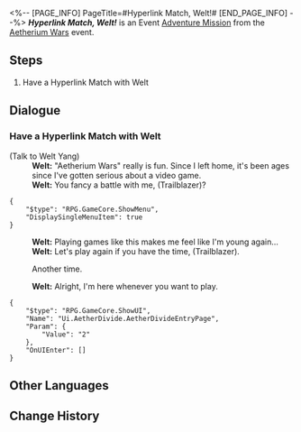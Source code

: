 <%-- [PAGE_INFO]
PageTitle=#Hyperlink Match, Welt!#
[END_PAGE_INFO] --%>
{{Stub|Dialogue.}}
{{Mission Infobox
|id            = 8014137
|title         = 
|image         = <!--Mission Hyperlink Match, Welt!.png-->
|type          = Adventure
|event_name    = Aetherium Wars
|chapter       = 
|requirements  = 
* [[Adventure Mission]] ''[[Hyperlink Match, Qingque!]]'' completed
* [[Adventure Mission]] ''[[Hyperlink Match, Peppy!]]'' completed
* [[Adventure Mission]] ''[[Hyperlink Match, Sampo!]]'' completed
* [[Adventure Mission]] ''[[Hyperlink Match, Bronya!]]'' completed
* [[Adventure Mission]] ''[[Final Showdown! Intergalactic Celebration!]]'' completed
|summary       = <!--official mission summary from Fate's Atlas-->
|characters    = Trailblazer; Welt
|startLocation = [[Jarilo-VI]] - [[Old Weapon Testing Ground]]
|world         = Jarilo-VI
|area          = Old Weapon Testing Ground
|prev          = Final Showdown! Intergalactic Celebration!
|next          = 
|rewards       = 
}}
'''''Hyperlink Match, Welt!''''' is an Event [[Adventure Mission]] from the [[Aetherium Wars]] event.

==Steps==
# Have a Hyperlink Match with Welt

<!--
==Gameplay Notes==

--><!--
==Trial Character==

-->
==Dialogue==
{{Stub Dialogue}}
===Have a Hyperlink Match with Welt{{subst:void|<!--801413701-->}}===
{{Mission Description|type=adventure|location=Old Weapon Testing Ground|The core gameplay loop behind Aetherium Wars is "dueling." Challenge different players and show your true strength!}}
{{Dialogue Start}}

;(Talk to Welt Yang)
:'''Welt:''' "Aetherium Wars" really is fun. Since I left home, it's been ages since I've gotten serious about a video game.
:'''Welt:''' You fancy a battle with me, (Trailblazer)?
<pre>{
	"$type": "RPG.GameCore.ShowMenu",
	"DisplaySingleMenuItem": true
}</pre>
:'''Welt:''' Playing games like this makes me feel like I'm young again...
:'''Welt:''' Let's play again if you have the time, (Trailblazer).
:{{DIcon|Arrow}} Another time.
:'''Welt:''' Alright, I'm here whenever you want to play.
<pre>{
	"$type": "RPG.GameCore.ShowUI",
	"Name": "Ui.AetherDivide.AetherDivideEntryPage",
	"Param": {
		"Value": "2"
	},
	"OnUIEnter": []
}</pre>
{{Dialogue End}}

==Other Languages==
{{Other Languages
|en   = Hyperlink Match, Welt!
|zhs  = 超链接对决！瓦尔特
|zht  = 超連結對決！瓦爾特
|ja   = ハイパーリンクバトル！ヴェルト
|ko   = 하이퍼링크 대결! 웰트
|es   = Enfrentamiento de hipervínculos: Welt
|fr   = Combat hyperlink&nbsp;: Welt&nbsp;!
|ru   = Матч! Вельт!
|th   = ประลองไฮเปอร์ลิงก์กับ Welt!
|vi   = Quyết Đấu Siêu Liên Kết! Welt
|de   = Hyperlinkmatch, Welt!
|id   = Duel Hyperlink, Welt!
|pt   = Batalha de Hyperlink, Welt!
}}

==Change History==
{{Change History|1.4}}
